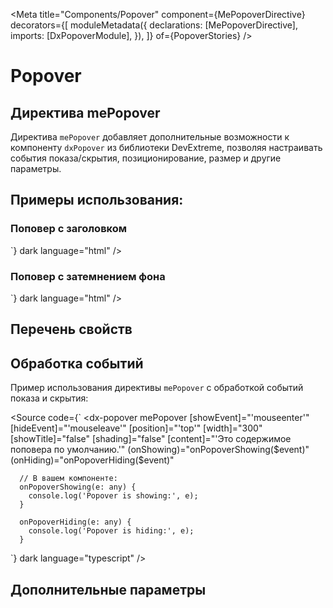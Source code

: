 
<Meta
  title="Components/Popover"
  component={MePopoverDirective}
  decorators={[
    moduleMetadata({
      declarations: [MePopoverDirective],
      imports: [DxPopoverModule],
    }),
  ]}
  of={PopoverStories}
/>

# Popover

## Директива mePopover

Директива `mePopover` добавляет дополнительные возможности к компоненту `dxPopover` из библиотеки DevExtreme, позволяя настраивать события показа/скрытия, позиционирование, размер и другие параметры.

<Canvas name="Default" of={PopoverStories.Default} />
<Controls of={PopoverStories.Default} />
<Source of={PopoverStories.Default} dark />

## Примеры использования:

### Поповер с заголовком

<Canvas name="WithTitle" of={PopoverStories.WithTitle} />
<Source
  code={`<dx-popover mePopover [showEvent]="'click'" [hideEvent]="'mouseleave'" [position]="'bottom'" [showTitle]="true" [title]="'Заголовок поповера'" [content]="'Это поповер с заголовком и ограничением максимальной ширины.'"></dx-popover>`}
  dark
  language="html"
/>

### Поповер с затемнением фона

<Canvas name="WithOverlay" of={PopoverStories.WithOverlay} />
<Source
  code={`<dx-popover mePopover [showEvent]="'click'" [hideEvent]="'click'" [shading]="true" [shadingColor]="'rgba(0, 0, 0, 0.5)'" [content]="'Это поповер с затенением фона.'"></dx-popover>`}
  dark
  language="html"
/>

## Перечень свойств

<Controls story={PopoverStories.Default} />

## Обработка событий

Пример использования директивы `mePopover` с обработкой событий показа и скрытия:

<Source
  code={`
<dx-popover
  mePopover
  [showEvent]="'mouseenter'"
  [hideEvent]="'mouseleave'"
  [position]="'top'"
  [width]="300"
  [showTitle]="false"
  [shading]="false"
  [content]="'Это содержимое поповера по умолчанию.'"
  (onShowing)="onPopoverShowing($event)"
  (onHiding)="onPopoverHiding($event)"
>
</dx-popover>

      // В вашем компоненте:
      onPopoverShowing(e: any) {
        console.log('Popover is showing:', e);
      }

      onPopoverHiding(e: any) {
        console.log('Popover is hiding:', e);
      }

`}
dark
language="typescript"
/>

## Дополнительные параметры

<Controls of={PopoverStories.Default} />
